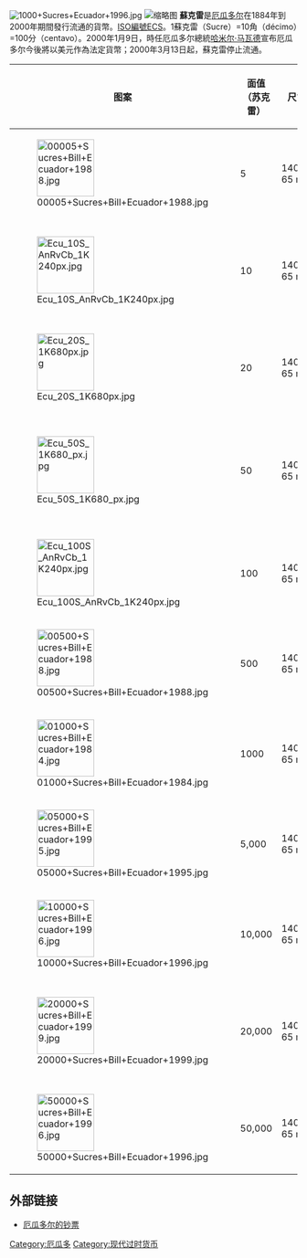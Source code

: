 [[File:1000+Sucres+Ecuador+1996.jpg|thumb]]
[[File:1_centavo_ecuatoriano.jpg|缩略图]]
'''蘇克雷'''是[[厄瓜多尔|厄瓜多尔]]在1884年到2000年期間發行流通的貨幣。[[ISO_4217|ISO編號]]ECS。1蘇克雷（Sucre）=10角（décimo）=100分（centavo）。2000年1月9日，時任厄瓜多尔總統[[哈米尔·马瓦德|哈米尔·马瓦德]]宣布厄瓜多尔今後將以美元作為法定貨幣；2000年3月13日起，蘇克雷停止流通。

{|class="wikitable" style="font-size: 90%"
|-
! 图案
! 面值（苏克雷）
! 尺寸
! 主色调
! 背面名人
|-
| [[File:00005+Sucres+Bill+Ecuador+1988.jpg|100px]]
| 5
| 140 x 65 mm
| 红
| [[安东尼奥·何塞·苏克雷|安东尼奥·何塞·苏克雷]]
|-
| [[File:Ecu_10S_AnRvCb_1K240px.jpg|100px]]
| 10
| 140 x 65 mm
| 蓝
| [[塞巴斯蒂安·德·贝拉尔卡萨尔|塞巴斯蒂安·德·贝拉尔卡萨尔]]
|-
| [[File:Ecu_20S_1K680px.jpg|100px]]
| 20
| 140 x 65 mm
| 奶白
| 基多[[耶稣会|耶稣会]]教堂
|-
| [[File:Ecu_50S_1K680_px.jpg|100px]]
| 50
| 140 x 65 mm
| 绿
| 1820年十月9日杰出人物纪念碑
|-
| [[File:Ecu_100S_AnRvCb_1K240px.jpg|100px]]
| 100
| 140 x 65 mm
| 紫
| [[西蒙·玻利瓦尔|西蒙·玻利瓦尔]]
|-
| [[Image:00500+Sucres+Bill+Ecuador+1988.jpg|100px]]
| 500
| 140 x 65 mm
| 蓝
| [[欧亨尼奥·埃斯佩霍|欧亨尼奥·埃斯佩霍]]
|-
| [[Image:01000+Sucres+Bill+Ecuador+1984.jpg|100px]]
| 1000
| 140 x 65 mm
| 绿
| [[鲁米尼亚维|鲁米尼亚维]]
|-
| [[Image:05000+Sucres+Bill+Ecuador+1995.jpg|100px]]
| 5,000
| 140 x 65 mm
| 棕+紫
| [[胡安·蒙塔尔沃|胡安·蒙塔尔沃]]
|-
| [[Image:10000+Sucres+Bill+Ecuador+1996.jpg|100px]]
| 10,000
| 140 x 65 mm
| 棕+绿
| [[比森特·罗卡富埃特|比森特·罗卡富埃特]]
|-
| [[Image:20000+Sucres+Bill+Ecuador+1999.jpg|100px]]
| 20,000
| 140 x 65 mm
| 棕+蓝
| [[加布里埃尔·加西亚·莫雷诺|加布里埃尔·加西亚·莫雷诺]]
|-
| [[Image:50000+Sucres+Bill+Ecuador+1996.jpg|100px]]
| 50,000
| 140 x 65 mm
| 棕+桔黄
| [[埃洛伊·阿尔法罗|埃洛伊·阿尔法罗]]
|}

== 外部链接 ==
* [http://www.bis-ans-ende-der-welt.net/Ecuador-B.htm 厄瓜多尔的钞票] {{Wayback|url=http://www.bis-ans-ende-der-welt.net/Ecuador-B.htm |date=20200411054023 }} {{de}}{{en}}

[[Category:厄瓜多|Category:厄瓜多]]
[[Category:现代过时货币|Category:现代过时货币]]
